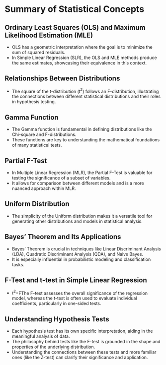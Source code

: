 # Summary of Statistical Concepts

## Ordinary Least Squares (OLS) and Maximum Likelihood Estimation (MLE)

-   OLS has a geometric interpretation where the goal is to minimize the sum of squared residuals.
-   In Simple Linear Regression (SLR), the OLS and MLE methods produce the same estimates, showcasing their equivalence in this context.

## Relationships Between Distributions

-   The square of the t-distribution ($t^2$) follows an F-distribution, illustrating the connections between different statistical distributions and their roles in hypothesis testing.

## Gamma Function

-   The Gamma function is fundamental in defining distributions like the Chi-square and F-distributions.
-   These functions are key to understanding the mathematical foundations of many statistical tests.

## Partial F-Test

-   In Multiple Linear Regression (MLR), the Partial F-Test is valuable for testing the significance of a subset of variables.
-   It allows for comparison between different models and is a more nuanced approach within MLR.

## Uniform Distribution

-   The simplicity of the Uniform distribution makes it a versatile tool for generating other distributions and models in statistical analysis.

## Bayes' Theorem and Its Applications

-   Bayes' Theorem is crucial in techniques like Linear Discriminant Analysis (LDA), Quadratic Discriminant Analysis (QDA), and Naive Bayes.
-   It is especially influential in probabilistic modeling and classification tasks.

## F-Test and t-test in Simple Linear Regression

-   $t^2$=FThe F-test assesses the overall significance of the regression model, whereas the t-test is often used to evaluate individual coefficients, particularly in one-sided tests.

## Understanding Hypothesis Tests

-   Each hypothesis test has its own specific interpretation, aiding in the meaningful analysis of data.
-   The philosophy behind tests like the F-test is grounded in the shape and properties of the underlying distribution.
-   Understanding the connections between these tests and more familiar ones (like the Z-test) can clarify their significance and application.
